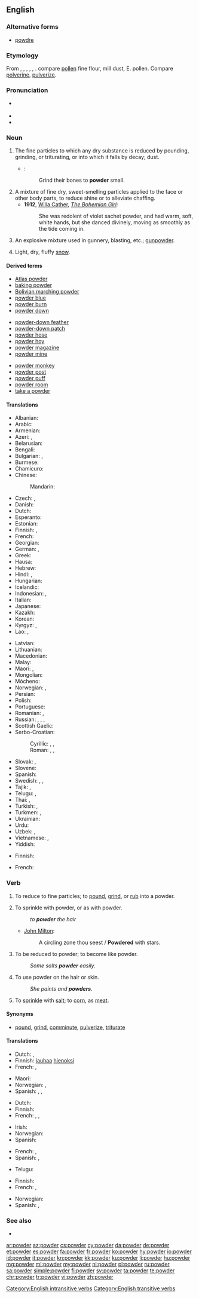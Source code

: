 ==English==

===Alternative forms===
* [[powdre]] {{qualifier|obsolete}}

===Etymology===
From {{etyl|enm|en}} {{term|poudre||lang=enm}}, {{term|pouldre||lang=enm}}, {{etyl|fro|en}} {{term|poudre||lang=fro}}, {{term|poldre||lang=fro}}, {{term|puldre||lang=fro}}, {{etyl|la|en}} {{term|pulvis||lang=la|dust, powder}}. compare [[pollen]] fine flour, mill dust, E. pollen. Compare [[polverine]], [[pulverize]].

===Pronunciation===
* {{a|UK}} {{IPA|/paʊ.də(ɹ)/|lang=en}}
* {{audio|en-us-powder.ogg|Audio (US)|lang=en}}
* {{rhymes|aʊdə(ɹ)|lang=en}}

===Noun===
{{en-noun|~}}

# The fine particles to which any dry substance is reduced by pounding, grinding, or triturating, or into which it falls by decay; dust.
#* {{rfdate}} {{w|William Shakespeare}}:
#*: Grind their bones to '''powder''' small. 
# A mixture of fine dry, sweet-smelling particles applied to the face or other body parts, to reduce shine or to alleviate chaffing.
#* '''1912''', [[w:Willa Cather|Willa Cather]], ''[[w:The Bohemian Girl (short story)|The Bohemian Girl]]:''
#*: She was redolent of violet sachet powder, and had warm, soft, white hands, but she danced divinely, moving as smoothly as the tide coming in. 
# An explosive mixture used in gunnery, blasting, etc.; [[gunpowder]].
# {{context|informal|lang=en}} Light, dry, fluffy [[snow]].

====Derived terms====
{{rel-top3|Terms derived from ''powder'' (noun)}}
* [[Atlas powder]]
* [[baking powder]]
* [[Bolivian marching powder]]
* [[powder blue]]
* [[powder burn]]
* [[powder down]]
{{rel-mid3}}
* [[powder-down feather]]
* [[powder-down patch]]
* [[powder hose]]
* [[powder hoy]]
* [[powder magazine]]
* [[powder mine]]
{{rel-mid3}}
* [[powder monkey]]
* [[powder post]]
* [[powder puff]]
* [[powder room]]
* [[take a powder]]
{{rel-bottom}}

====Translations====
{{trans-top|fine particles}}
* Albanian: {{t|sq|pluhur|m}}
* Arabic: {{t|ar|مَسْحُوق|m|sc=Arab}}
* Armenian: {{t|hy|փոշի}}
* Azeri: {{t+|az|toz}}, {{t|az|pudra}}
* Belarusian: {{t|be|парашо́к|m|sc=Cyrl}}
* Bengali: {{t|bn|চূর্ণ|tr=curn|sc=Beng}}
* Bulgarian: {{t+|bg|прах|m|sc=Cyrl}}, {{t|bg|прахче|n|sc=Cyrl}}
* Burmese: {{t|my|အမှုန့်|sc=Mymr}}
* Chamicuro: {{t|ccc|ijpe}}
* Chinese:
*: Mandarin: {{t+|cmn|粉|tr=fěn|sc=Hani}}
* Czech: {{t+|cs|prach}}, {{t+|cs|prášek}}
* Danish: {{t+|da|pulver|n}}
* Dutch: {{t+|nl|poeder|m}}
* Esperanto: {{t|eo|pulvoro}}
* Estonian: {{t|et|pulber}}
* Finnish: {{t+|fi|jauhe}}, {{t+|fi|pulveri}}
* French: {{t+|fr|poudre|m}}
* Georgian: {{t|ka|ფხვნილი|sc=Geor}}
* German: {{t+|de|Puder|m}}, {{t+|de|Pulver|n}}
* Greek: {{t+|el|σκόνη|f}}
* Hausa: {{t|ha|hoda|f|alt=hōdā̀}}
* Hebrew: {{t+|he|אַבְקָה|f|tr=avka}}
* Hindi: {{t|hi|चूर्ण|m|sc=Deva}}, {{t|hi|पाउडार|m|sc=Deva}}
* Hungarian: {{t+|hu|por}}
* Icelandic: {{t+|is|duft|n}}
* Indonesian: {{t+|id|bubuk}}, {{t+|id|serbuk}}
* Italian: {{t+|it|polvere|m}}
* Japanese: {{t+|ja|粉|tr=こな, kona|sc=Jpan}}
* Kazakh: {{t|kk|ұнтақ|sc=Cyrl}}
* Korean: {{t+|ko|가루|sc=Hang}}
* Kyrgyz: {{t|ky|порошок|sc=Cyrl}}, {{t|ky|күкүм|sc=Cyrl}}
* Lao: {{t|lo|ຝຸ່ນ|sc=Laoo}}, {{t|lo|ແປ້ງ|sc=Laoo}}
{{trans-mid}}
* Latvian: {{t|lv|pulveris|m}}
* Lithuanian: {{t|lt|milteliai|m-p}}
* Macedonian: {{t|mk|прав|m|sc=Cyrl}}
* Malay: {{t|ms|serbuk}}
* Maori: {{t|mi|nehu}}, {{t|mi|paura}}
* Mongolian: {{t|mn|хока|sc=Cyrl}}
* Mòcheno: {{t|mhn|pulver}}
* Norwegian: {{t|no|pudder|n}}, {{t+|no|støv|n}}
* Persian: {{t+|fa|پودر|tr=pudr|sc=fa-Arab}}
* Polish: {{t+|pl|proszek|m}}
* Portuguese: {{t+|pt|pó|m}}
* Romanian: {{t+|ro|pudră|f}}, {{t+|ro|pulbere|f}}
* Russian: {{t+|ru|порошо́к|m}}, {{t+|ru|пу́дра|f|sc=Cyrl}} {{qualifier|cosmetics, medicine}}, {{t+|ru|присы́пка|f|sc=Cyrl}} {{qualifier|medicine}}, {{t+|ru|прах|m|sc=Cyrl}} {{qualifier|poetic: dust, earth}}
* Scottish Gaelic: {{t|gd|fùdar|m}}
* Serbo-Croatian:
*: Cyrillic: {{t|sh|пра́шак|m}}, {{t|sh|пра̑х|m}}, {{t|sh|пра̀шина|f}}
*: Roman: {{t+|sh|prašak|m}}, {{t|sh|prȃh|m}}, {{t|sh|pràšina|f}}
* Slovak: {{t|sk|prach|m}}, {{t|sk|prášok|m}}
* Slovene: {{t+|sl|prah|m}}
* Spanish: {{t+|es|polvo|m}}
* Swedish: {{t+|sv|pulver|n}}, {{t|sv|puder|n}}, {{t+|sv|stoft|n}}
* Tajik: {{t|tg|хока|sc=Cyrl}}, {{t|tg|гард|sc=Cyrl}}
* Telugu: {{t+|te|పొడి|tr=poḍi}}, {{t+|te|చూర్ణము|tr=cūrṇamu}}
* Thai: {{t+|th|ผง|tr=pŏng|sc=Thai}}, {{t+|th|ฝุ่น|tr=fùn|sc=Thai}}
* Turkish: {{t+|tr|pudra}}, {{t+|tr|toz}}
* Turkmen: {{t|tk|poroşok}}, {{t|tk|poroşak}}
* Ukrainian: {{t|uk|порошо́к|m|sc=Cyrl}}
* Urdu: {{t|ur|پاؤڈر|tr=pāuḍār|sc=ur-Arab}}
* Uzbek: {{t+|uz|kukun}}, {{t+|uz|poroshok}}
* Vietnamese: {{t+|vi|bột}}, {{t+|vi|bụi}}
* Yiddish: {{t|yi|פּודער|sc=Hebr}}
{{trans-bottom}}

{{trans-see|gunpowder}}

{{trans-top|snow}}
* Finnish: {{t+|fi|puuterilumi}}
{{trans-mid}}
* French: {{t+|fr|poudreuse|f}}
{{trans-bottom}}

===Verb===
{{en-verb}}

# {{context|transitive|lang=en}} To reduce to fine particles; to [[pound]], [[grind]], or [[rub]] into a powder.
# {{context|transitive|lang=en}} To sprinkle with powder, or as with powder.
#: ''to '''powder''' the hair''
#* {{rfdate}} [[w:John Milton|John Milton]]:
#*: A circling zone thou seest / '''Powdered''' with stars.
# {{context|intransitive|lang=en}} To be reduced to powder; to become like powder.
#: ''Some salts '''powder''' easily.''
# {{context|intransitive|lang=en}} To use powder on the hair or skin.
#: ''She paints and '''powders'''.''
# {{context|transitive|lang=en}} To [[sprinkle]] with [[salt]]; to [[corn]], as [[meat]].

====Synonyms====
* {{sense|to reduce to fine particles}} [[pound]], [[grind]], [[comminute]], [[pulverize]], [[triturate]]

====Translations====
{{trans-top|to reduce to fine particles}}
* Dutch: {{t|nl|fijnmalen}}, {{t+|nl|malen}}
* Finnish: [[jauhaa]] [[hieno|hienoksi]]
* French: {{t|fr|réduire en poudre}}, {{t+|fr|pulvériser}}
{{trans-mid}}
* Maori: {{t|mi|whakanehu}}
* Norwegian: {{t|no|pulverisere}}, {{t+|no|knuse}}
* Spanish: {{t|es|reducir a polvo}}, {{t+|es|pulverizar}}, {{t+|es|triturar}}
{{trans-bottom}}

{{trans-top|to sprinkle with powder}}
* Dutch: {{t|nl|bepoederen}}
* Finnish: {{t|fi|sirotella}}
* French: {{t+|fr|poudrer}}, {{t+|fr|pulvériser|alt=pulvériser (sur)}}, {{t+|fr|saupoudrer}}
{{trans-mid}}
* Irish: {{t|ga|púdráil}}
* Norwegian: {{t|no|pudre}}
* Spanish: {{t+|es|espolvorear}}
{{trans-bottom}}

{{trans-top|to be reduced to powder}}
* French: {{t|fr|se réduire en poudre}}, {{t|fr|se pulvériser}}
* Spanish: {{t|es|pulverizarse}}, {{t|es|hacerse polvo}}
{{trans-mid}}
* Telugu: {{t|te|పొడి చేయు|tr=poḍi cēyu}}
{{trans-bottom}}

{{trans-top|to use powder on the hair or skin}}
* Finnish: {{t|fi|puuteroida}}
* French: {{t|fr|se poudrer}}, {{t|fr|se repoudrer}}
{{trans-mid}}
* Norwegian: {{t|no|pudre}}
* Spanish: {{t|es|ponerse polvos}}, {{t|es|empolvarse}}
{{trans-bottom}}

===See also===
* {{projectlink|wikipedia}}

[[Category:English intransitive verbs]]
[[Category:English transitive verbs]]

[[ar:powder]]
[[az:powder]]
[[cs:powder]]
[[cy:powder]]
[[da:powder]]
[[de:powder]]
[[et:powder]]
[[es:powder]]
[[fa:powder]]
[[fr:powder]]
[[ko:powder]]
[[hy:powder]]
[[io:powder]]
[[id:powder]]
[[it:powder]]
[[kn:powder]]
[[kk:powder]]
[[ku:powder]]
[[li:powder]]
[[hu:powder]]
[[mg:powder]]
[[ml:powder]]
[[my:powder]]
[[nl:powder]]
[[pl:powder]]
[[ru:powder]]
[[sa:powder]]
[[simple:powder]]
[[fi:powder]]
[[sv:powder]]
[[ta:powder]]
[[te:powder]]
[[chr:powder]]
[[tr:powder]]
[[vi:powder]]
[[zh:powder]]